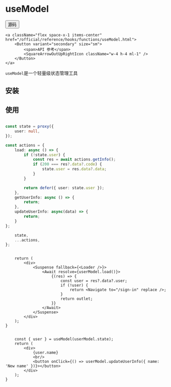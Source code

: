 # useModel


<div className="flex space-x-2 items-center">    
    <a className="flex space-x-1 items-center" href="https://github.com/hikestack/hike/tree/main/packages/hooks/src/use-model" target="_blank">
        <Button variant="secondary" size="sm">      
             <span>源码</span>
            <FileCode2Icon className="w-4 h-4 ml-1" />
        </Button>
    </a>
   
    <a className="flex space-x-1 items-center" href="/official/reference/hooks/functions/useModel.html">
        <Button variant="secondary" size="sm">
            <span>API 参考</span>
            <SquareArrowOutUpRightIcon className="w-4 h-4 ml-1" />
        </Button>
    </a>
</div>

```useModel```是一个轻量级状态管理工具

## 安装
 
<PackageManagerTabs command="install @hikestack/hooks" />

## 使用

```ts title="user.model.ts"

const state = proxy({
	user: null,
});

const actions = {
	load: async () => {
		if (!state.user) {
			const res = await actions.getInfo();
			if (200 === res?.data?.code) {
				state.user = res.data?.data;
			}
		}

		return defer({ user: state.user });
	},
	getUserInfo: async () => {
		return;
	},
    updateUserInfo: async(data) => {        
        return;
    }
};

	state,
	...actions,
};
```

```tsx pure title="main.layout.tsx"

	return (
        <div>
            <Suspense fallback={<Loader />}>
                <Await resolve={userModel.load()}>
                    {(res) => {
                        const user = res?.data?.user;
                        if (!user) {
                            return <Navigate to="/sign-in" replace />;
                        }
                        return outlet;
                    }}
                </Await>
            </Suspense>
        </div>
	);
}
```

```tsx pure title="profile.tsx"

	const { user } = useModel(userModel.state);
	return (
		<div>
			{user.name}
            <br/>
            <button onClick={() => userModel.updateUserInfo({ name: 'New name' })}></button>
		</div>
	);
}
```